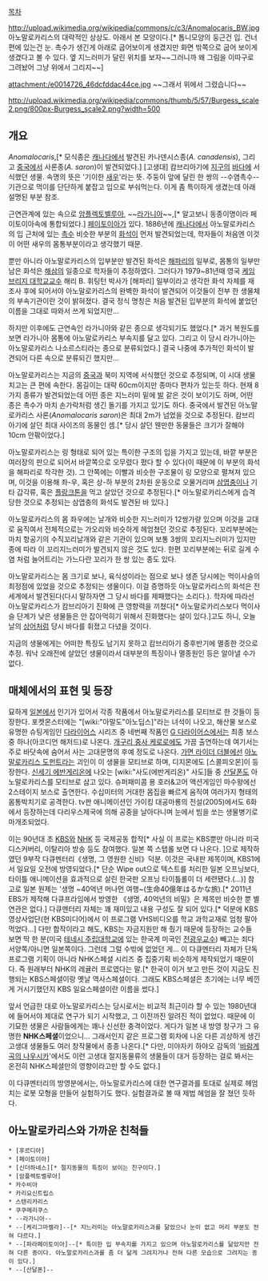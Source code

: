 
[[목차]]

http://upload.wikimedia.org/wikipedia/commons/c/c3/Anomalocaris_BW.jpg
아노말로카리스의 대략적인 상상도. 아래서 본 모양이다.[* 톱니모양의 둥근건 입. 건너편에 있는건 눈. 촉수가 생긴게 아래로 굽어보이게 생겼지만 화면 밖쪽으로 굽어 보이게 생겼다고 볼 수 있다. 옆 지느러미가 달린 위치를 보자~~그러니까 왜 그림을 이따구로 그려놨어 그냥 위에서 그리지~~]

attachment:/e0014726_46dcfddac44ce.jpg
~~그래서 위에서 그렸습니다~~

http://upload.wikimedia.org/wikipedia/commons/thumb/5/57/Burgess_scale2.png/800px-Burgess_scale2.png?width=500

== 개요 ==
''Anomalocaris'',[* 모식종은 [[캐나다]]에서 발견된 카나덴시스종(''A. canadensis''), 그리고 [[중국]]에서 사론종(''A. saron'')이 발견되었다.] [고생대] 캄브리아기에 [[지구]]의 [[바다]]에 서식했던 생물. 속명의 뜻은 '기이한 [[새우]]'라는 뜻. 주둥이 앞에 달린 한 쌍의 --수염촉수-- 기관으로 먹이를 단단하게 붙잡고 입으로 부숴먹는다. 이게 좀 특이하게 생겼는데 아래 설명된 부분 참조. 

근연관계에 있는 속으로 [[암플렉토벨루아]], ~~[[라가니아]]~~,[* 알고보니 동종이명이라 페이토이아속에 통합되었다.] [[페이토이아]]가 있다. 1886년에 [[캐나다]]에서 아노말로카리스의 입 근처에 있는 [[촉수]] 비슷한 부분의 [[화석]]이 먼저 발견되었는데, 학자들이 처음엔 이것이 어떤 새우의 몸통부분이라고 생각했기 때문. 

뿐만 아니라 아노말로카리스의 입부분만 발견된 화석은 [[해파리]]의 일부로, 몸통의 일부만 남은 화석은 [[해삼]]의 일종으로 학자들이 추정하였다. 그러다가 1979~81년때 영국 [[케임브리지 대학교]]교수 해리 B. 휘팅턴 박사가 [해파리] 일부이라고 생각한 화석 자체를 재조사 후에 되어서야 아노말로카리스의 완벽한 화석이 발견되어 이것들이 전부 한 생물체의 부속기관이란 것이 밝혀졌다. 결국 정식 명칭은 처음 발견된 입부분의 화석에 붙었던 이름을 그대로 따와서 쓰게 되었지만...

하지만 이후에도 근연속인 라가니아와 같은 종으로 생각되기도 했었다.[* 과거 복원도를 보면 라가니아 몸통에 아노말로카리스 부속지를 달고 있다. 그리고 이 당시 라가니아는 아노말로카리스 나소르스티라는 종으로 분류되었다.] 결국 나중에 추가적인 화석이 발견되어 다른 속으로 분류되긴 했지만...

아노말로카리스는 지금의 [[중국]]과 북미 지역에 서식했던 것으로 추정되며, 이 시대 생물 치고는 큰 편에 속한다. 몸길이는 대략 60cm이지만 종마다 편차가 있는듯 하다. 현재 8가지 종류가 발견되었는데 어떤 종은 지느러미 밑에 [[발]] 같은 것이 보이기도 하며, 어떤 종은 촉수가 마치 손가락처럼 생긴 돌기를 가지고 있기도 하다. 중국에서 발견된 아노말로카리스 사론(''Anomalocaris saron'')은 최대 2m가 넘었을 것으로 추정된다. 캄브리아기에 살던 최대 사이즈의 동물인 셈.[* 당시 살던 웬만한 동물들은 크기가 잘해야 10cm 안팎이었다.]

아노말로카리스는 링 형태로 되어 있는 특이한 구조의 입을 가지고 있는데, 바깥 부분은 여러장의 판으로 되어서 바깥쪽으로 오무렸다 폈다 할 수 있다(이 때문에 이 부분의 화석을 해파리로 착각한 것). 그 안쪽에는 이빨과 비슷한 구조물이 링 모양으로 펼쳐져 있으며, 이것을 이용해 좌-우, 혹은 상-하 부분의 2차원 운동으로 오물거리며 [[삼엽충]]이나 기타 갑각류, 혹은 [[플랑크톤]]을 먹고 살았던 것으로 추정된다.[* 아노말로카리스에게 습격당한 것으로 추정되는 삼엽충의 화석도 발견된 바 있다.] 

아노말로카리스의 몸 좌우에는 날개와 비슷한 지느러미가 12쌍가량 있으며 이것을 교대로 움직여서 전체적으로는 가오리와 비슷하게 헤엄쳤던 것으로 추정된다. 꼬리부분에는 마치 항공기의 수직꼬리날개와 같은 기관이 있으며 보통 3쌍의 꼬리지느러미가 있지만 종에 따라 이 꼬리지느러미가 발견되지 않은 것도 있다. 한편 꼬리부분에는 뒤로 길게 수염 처럼 늘어트리는 가느다란 꼬리가 한 쌍 있는 종도 있다.

아노말로카리스는 몸 크기로 보나, 육식성이라는 점으로 보나 생존 당시에는 먹이사슬의 최정점에 있었을 것으로 추정되는 생물이다. 이걸 증명하듯 아노말로카리스의 화석은 전세계에서 발견된다(다시 말하자면 그 당시 바다를 제패했다는 소리다.). 학자에 따라선 아노말로카리스가 캄브리아기 진화에 큰 영향력을 끼쳤다[* 아노말로카리스보다 먹이사슬 단계가 낮은 생물들은 안 잡아먹히기 위해서 진화했다는 설이 있다.]고도 하니, 오늘날의 [[상어]]처럼 당시 바다를 휘졌고 다녔을 것이다.
 
지금의 생물에게는 어떠한 특징도 남기지 못하고 캄브리아기 중후반기에 멸종한 것으로 추정. 워낙 오래전에 살았던 생물이라서 대부분의 특징이나 멸종원인 등은 알아낼 수가 없다.

== 매체에서의 표현 및 등장 ==
묘하게 [[일본]]에서 인기가 있어서 각종 작품에서 아노말로카리스를 모티브로 한 것들이 등장한다. 포켓몬스터에는 "[wiki:"아말도"아노딥스]"라는 녀석이 나오고, 해산물 보스로 유명한 슈팅게임인 [[다라이어스]] 시리즈 중 네번째 작품인 [[G 다라이어스]]에서는 최종 보스중 하나(아코디언 해저드)로 나온다. [[개구리 중사 케로로]]에도 가끔 출연하는데 여기서는 주로 바닷속에 숨어서 사는 고대문명의 후예 정도로 나온다. [[가면 라이더 더블]]에선 [[아노말로카리스 도펀트]]라는 괴인이 이 생물을 모티브로 하며, 디지몬에도 [스콜피오몬]이 등장한다. [[신세기 에반게리온]]에 나오는 [wiki:"사도(에반게리온)" 사도]들 중 [[산달폰]]도 아노말로카리스를 모티브로 삼고 있다. 슈퍼패미콤 용 호러&고어 액션게임인 마수왕에선 2스테이지 보스로 출연한다. 수십미터의 거대한 몸집을 빠르게 움직여 여러가지 형태의 몸통박치기로 공격한다. tv판 애니메이션인 가이킹 대공마룡의 전설(2005)에서도 6화에서 등장하는데 다리우스제국에 의해 공중을 날아다니며 눈에서 빔을 쏘는 생물병기로 마개조되었다.

이는 90년대 초 [[KBS]]와 [[NHK]] 등 국제공동 합작[* 사실 이 프로는 KBS뿐만 아니라 미국 디스커버리, 이탈리아 방송 등도 참여했다. 일본 쪽 스탭롤 보면 다 나온다. ]으로 제작하였던 9부작 다큐멘터리《생명, 그 영원한 신비》덕분. 이것은 국내판 제목이며, KBS1에서 일요일 오전에 방영되었다.[* 단순 Wipe out으로 텍스트를 처리한 일본 오프닝보다, 타이틀 애니메이션을 효과적으로 살린 한국판 오프닝 타이틀롤이 더 세련됐다.(...)] 참고로 일본 원제는 '생명 ~40억년 머나먼 여행~(生命40億年はるかな旅).[* 2011년 EBS가 제작해 다큐프라임에서 방영한 《생명, 40억년의 비밀》은 제목만 비슷한 뿐 별 연관은 없다.] 다큐멘터리 자체는 꽤 재미있고 내용 구성도 잘 되어 있다.[* 덕분에 KBS영상사업단(현 KBS미디어)에서 이 프로그램 VHS비디오를 학교 과학교재로 엄청 팔아먹었다...] 다만 합작이라고 해도, KBS는 자금지원만 해 줬기 때문에 등장하는 교수들 보면 딱 한 분(미국 [[테네시 주립대학교]]에 있는 한국계 미국인 [[전광우]]교수) 빼고는 죄다 서양쪽/아니면 일본쪽이다. 그런데 그럴 수밖에 없었던 게... 이 다큐멘터리 자체가 단독 프로그램 기획이 아니라 NHK스페셜 시리즈 중 집중기획 비슷하게 제작되었기 때문이다. 즉 원래부터 NHK의 레귤러 프로였다는 말.[* 한국이 이거 보고 만든 것이 지금도 진행되는 KBS스페셜이랑 옛날 역사스페셜이다. 그래도 KBS스페셜은 초기에는 너무 베낀게 거시기했던지 KBS 일요스페셜이란 이름을 썼다.]  

앞서 언급한 대로 아노말로카리스는 당시로서는 비교적 최근이라 할 수 있는 1980년대에 들어서야 제대로 연구가 되기 시작했고, 그 이전까진 알려진 적이 없었다. 때문에 이 기묘한 생물은 사람들에게는 꽤나 신선한 충격이었다. 게다가 일본 내 방영 창구가 그 유명한 '''NHK스페셜'''이었으니... 그래서인지 같은 프로그램 회차에 나온 다른 괴상하게 생긴 고생대 생물들도 여러 창작물에서 종종 나온다.[* 다만, 미야자키 하야오 감독의 '[[바람계곡의 나우시카]]'에서도 이런 고생대 절지동물류의 생물들이 대거 등장하는 걸로 봐서는 온전히 NHK스페셜만의 영향이라고만 할 수도 없다.]

이 다큐멘터리의 방영분에서는, 아노말로카리스에 대한 연구결과를 토대로 실제로 헤엄치는 로봇 모형을 만들어 실험하기도 했다. 실험결과로 볼 때 제법 헤엄을 잘 쳤던 듯하다.

== 아노말로카리스와 가까운 친척들 ==
 * [후르디아]
 * [페이토이아]
 * [신더하네스][* 절지동물의 특징이 보이는 친구이다.]
 * [암플렉토벨루아]
 * 카수비아
 * 카리요신트립스
 * 스텐리카리스
 * 쿠쿠메리쿠스
 * --라가니아--
 * --[케리그마켈라]--[* 지느러미는 아노말로카리스과를 닮았으나 눈이 없고 머리 부분도 전혀 다르다.]
 * --[파라페이토이아]--[* 특이한 입 부속지를 가지고 있으며 아노말로카리스를 닮았지만 전혀 다른 종이다. 아노말로카리스과를 좀 더 닮게 그려지거나 전혀 다른 모습으로 그려지는 종이 있다.]
 * --[산달폰]--

